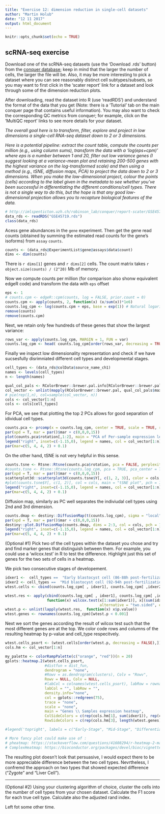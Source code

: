 ```yaml
---
title: "Exercise 12: dimension reduction in single-cell datasets"
author: "Martin Holub"
date: "12 11 2017"
output: html_document
---
```


```r
knitr::opts_chunk$set(echo = TRUE)
```

## scRNA-seq exercise

Download one of the scRNA-seq datasets (use the 'Download .rds' button) from the [conquer database](http://imlspenticton.uzh.ch:3838/conquer/); keep in mind that the larger the number of cells, the larger the file will be.  Also, it may be more interesting to pick a dataset where you can see reasonably distinct cell subtypes/subsets, so you may want to first click in the 'scater report' link for a dataset and look through some of the dimension reduction plots.

After downloading, read the dataset into R (use 'readRDS') and understand the format of the data that you get (Note: there is a 'Tutorial' tab on the main conquer page that contains useful information).  You may also want to check the corresponding QC metrics from conquer; for example, click on the 'MultiQC report' links to see more details for your dataset.

*The overall goal here is to transform, filter, explore and project in low dimensions a single-cell RNA-seq dataset down to 2 or 3 dimensions.*

*Here is a potential pipeline: extract the count table, compute the counts per million (e.g., using column sums), transform the data with a 'log(eps+cpm)' where eps is a number between 1 and 20, filter out low variance genes (I suggest looking at a variance-mean plot and retaining 200-500 genes with the highest variance on the log-transformed scale)  and then using a method (e.g., tSNE, diffusion maps, PCA) to project the data down to 2 or 3 dimensions.  When you make the low-dimensional project, colour the points (cells) according to the label given in the metadata to see whether you've been successful in differentiating the different conditions/cell types. There is not a single way to do this, but the hope is that any good low-dimensional projection allows you to recapture biological features of the data.*

```r
# http://imlspenticton.uzh.ch/robinson_lab/conquer/report-scater/GSE45719_scater.html
data_rds <- readRDS("GSE45719.rds")
class(data_rds)
```


Acess gene abundances in the `gene` experiment. Then get the gene read counts (obtained by summing the estimated read counts for the gene's isoforms) from `assay` `counts`.

``` r
counts <- (data_rds@ExperimentList$gene@assays$data$count)
dims <- dim(counts)
```

There is `r dims[1]` genes and `r dims[2]` cells. The count matrix takes `r object.size(counts) / (2^20)` Mb of memory.

Now we compute counts per million (for comparison also shonw equivalent edgeR code) and transform the data with `eps` offset

``` r
eps <- 1
# counts.cpm <- edgeR::cpm(counts, log = FALSE, prior.count = 0)
counts.cpm <- apply(counts, 2, function(x) (x/sum(x))*1e6)
counts.log_cpm <- log(counts.cpm + eps, base = exp(1)) # Natural logarithm
remove(counts)
remove(counts.cpm)
```

Next, we retain only few hundreds of these genes that show the largest variance:

``` r
rows_var <- apply(counts.log_cpm, MARGIN = 1, FUN = var)
counts.log_cpm <- head( counts.log_cpm[order(rows_var, decreasing = TRUE),] , 250 )
```

Finally we inspect low dimensionality representation and check if we have sucsesfully disrimniated different cell types and developmental stages.

``` r
cell_types <- (data_rds@colData$source_name_ch1)
names <- levels(cell_types)
n <- length(names)

qual_col_pals <- RColorBrewer::brewer.pal.info[RColorBrewer::brewer.pal.info$category == 'qual',]
col_vector <- unlist(mapply(RColorBrewer::brewer.pal, qual_col_pals$maxcolors, rownames(qual_col_pals)))
# pie(rep(1,n), col=sample(col_vector, n))
cols <- col_vector[1:n]
cols <- cols[cell_types]
```

For PCA, we see that plotting the top 2 PCs allows for good separation of idividual cell types.

``` r
counts.pca <- prcomp(x = counts.log_cpm, center = TRUE, scale = TRUE, retx = TRUE)
par(xpd = T, mar = par()$mar + c(0,0,0,15))
plot(counts.pca$rotation[,1:2], main = "PCA of Per-sample expression levels", col = cols, pch = 19)
legend("right", inset=c(-1.15,0), legend = names, col = col_vector[1:n], cex = 0.75, y.intersp = 0.75, ncol = 1, pch = 19)
par(mar=c(5, 4, 4, 2) + 0.1)
```

On the other hand, tSNE is not very helpful in this sense.

``` r

counts.tsne <- Rtsne::Rtsne(counts.pca$rotation, pca = FALSE, perplexity = 30, max_iter = 2000, dims = 5)
#counts.tsne <- Rtsne::Rtsne(counts.log_cpm, pca = TRUE, pca_center = TRUE, pca_scale = TRUE,  perplexity = 30, max_iter = 2000, dims = 2)
par(xpd = T, mar = par()$mar + c(0,0,0,15))
scatterplot3d::scatterplot3d(counts.tsne$Y[, c(1, 2, 3)], color = cols, main = "tSNE plot", pch = 19)
#plot(counts.tsne$Y[, c(1, 2)], col = cols, main = "tSNE plot", pch = 19)
legend("right", inset=c(-1.15,0), legend = names, col = col_vector[1:n], cex = 0.75, y.intersp = 0.75, ncol = 1, pch = 19)
par(mar=c(5, 4, 4, 2) + 0.1)

```

Diffusion map, similarly as PC well separates the indiviudal cell types using 2nd and 3rd dimension.

``` r
counts.dmap <- destiny::DiffusionMap(t(counts.log_cpm), sigma = "local", density_norm = TRUE, distance = "cosine")
par(xpd = T, mar = par()$mar + c(0,0,0,15))
destiny::plot.DiffusionMap(counts.dmap, dims = 2:3, col = cols, pch = 19, main = "Diffusion map")
legend("right", inset=c(-1.15,0), legend = names, col = col_vector[1:n], cex = 0.75, y.intersp = 0.75, ncol = 1, pch = 19)
par(mar=c(5, 4, 4, 2) + 0.1)
```


(Optional #1) Pick two of the cell types within the dataset you chose and try and find marker genes that distinguish between them.  For example, you could use a 'wilcox.test' in R to test the difference.  Highlight just this set of genes for the two sets of cells in a heatmap.

We pick two consecutive stages of developement.

``` r
idxer1 <-  cell_types ==  "Early blastocyst cell (86-88h post-fertilization)" #  "Zygote"
idxer2 <- cell_types ==  "Mid blastocyst cell (92-94h post-fertilization)"  # "Liver cell"
wtest.cells <- cbind(counts.log_cpm[ , idxer1], counts.log_cpm[ ,idxer2])

wtest.res <- apply(cbind(counts.log_cpm[ , idxer1], counts.log_cpm[ ,idxer2]), 1, 
                   function(x) wilcox.test(x[1:sum(idxer1)], x[(sum(idxer1) + 1) : (sum(idxer1) + sum(idxer2))], 
                                           alternative = "two.sided", exact = FALSE))
wtest.p <- unlist(lapply(wtest.res,  function(x) x$p.value))
wtest.genes <- rownames(counts.log_cpm)[wtest.p < 0.001]
```

Next we sort the genes according the result of wilcox test such that the most different genes are at the top. We color code rows and columns of the resulting heatmap by p-value and cell_type respecitvely.

``` r
wtest.cells_psort <- (wtest.cells[order(wtest.p, decreasing = FALSE),])
cols.hm <- col_vector[1:n]

my_palette <- colorRampPalette(c("orange", "red"))(n = 20)
gplots::heatmap.2(wtest.cells_psort, 
                  #distfun = dist_fun,
                  dendrogram = "none",
                  #Rowv = as.dendrogram(clusters), Colv = "Rowv",
                  Rowv = NULL, Colv = NULL,
                  #labCol = colnames(wtest.cells_psort), labRow = rownames(wtest.cells_psort),
                  labCol = "", labRow = "",
                  density.info="none",
                  col = gplots::redgreen(75),
                  trace = "none",
                  scale = "none",
                  main = "Genes \\ Samples expression heatmap",
                  ColSideColors = c(rep(cols.hm[1], sum(idxer1)), rep(cols.hm[2], sum(idxer2))),
                  RowSideColors = c(rep(cols.hm[3], length(wtest.genes)), rep(cols.hm[4], length(wtest.res) - length(wtest.genes))))

#legend('topright', labels = c("Early-Stage", "Mid-Stage", "Differential", "-"), col = cols.hm[1:4])

# More fancy plot could make use of :
# pheatmap: https://stackoverflow.com/questions/41608294/r-heatmap-2-manual-grouping-of-rows-and-columns
# ComplexHeatmap: https://bioconductor.org/packages/devel/bioc/vignettes/ComplexHeatmap/inst/doc/s9.examples.html
```

The resulting plot doesn't look that persuasive, I would expect there to be more appreciable difference between the two cell types. Nevrtheless, I confremd the approach on two types that showed expected difference ("Zygote" and "Liver Cell").

---

(Optional #2) Using your clustering algorithm of choice, cluster the cells into the number of cell types from your chosen dataset.  Calculate the F1 score for each true cell type.  Calculate also the adjusted rand index.

Left fot some other time.
